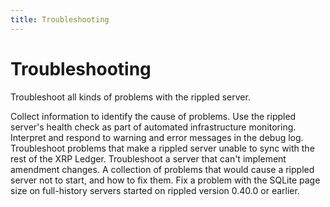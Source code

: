 ```yaml
---
title: Troubleshooting 
---
```


# Troubleshooting

Troubleshoot all kinds of problems with the rippled server.

<XRPLCardDeck cols="2/3">
  <DeckCard title="Diagnosing Problems with rippled" to="diagnosing-problems.md">
    Collect information to identify the cause of problems.
  </DeckCard>
  <DeckCard title="Health Check Interventions" to="health-check-interventions.md">
    Use the rippled server's health check as part of automated infrastructure monitoring.
  </DeckCard>
  <DeckCard title="Understanding Log Messages" to="understanding-log-messages.md">
    Interpret and respond to warning and error messages in the debug log.
  </DeckCard>
  <DeckCard title="rippled Server Doesn't Sync" to="server-doesnt-sync.md">
    Troubleshoot problems that make a rippled server unable to sync with the rest of the XRP Ledger.
  </DeckCard>
  <DeckCard title="rippled Server is Admendment Blocked" to="server-is-amendment-blocked.md">
    Troubleshoot a server that can't implement amendment changes.
  </DeckCard>
  <DeckCard title="rippled Server Won't Start" to="server-wont-start.md">
    A collection of problems that would cause a rippled server not to start, and how to fix them.
  </DeckCard>
  <DeckCard title="Fix SQLite Transaction Database Page Size Issue" to="fix-sqlite-tx-db-page-size-issue.md">
    Fix a problem with the SQLite page size on full-history servers started on rippled version 0.40.0 or earlier.
  </DeckCard>
</XRPLCardDeck>

